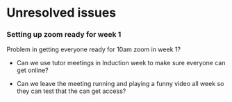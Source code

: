 # Unresolved issues

### Setting up zoom ready for week 1 {#problem-zoom}

Problem in getting everyone ready for 10am zoom in week 1?

-   Can we use tutor meetings in Induction week to make sure everyone can get online?

-   Can we leave the meeting running and playing a funny video all week so they can test that the can get access?
